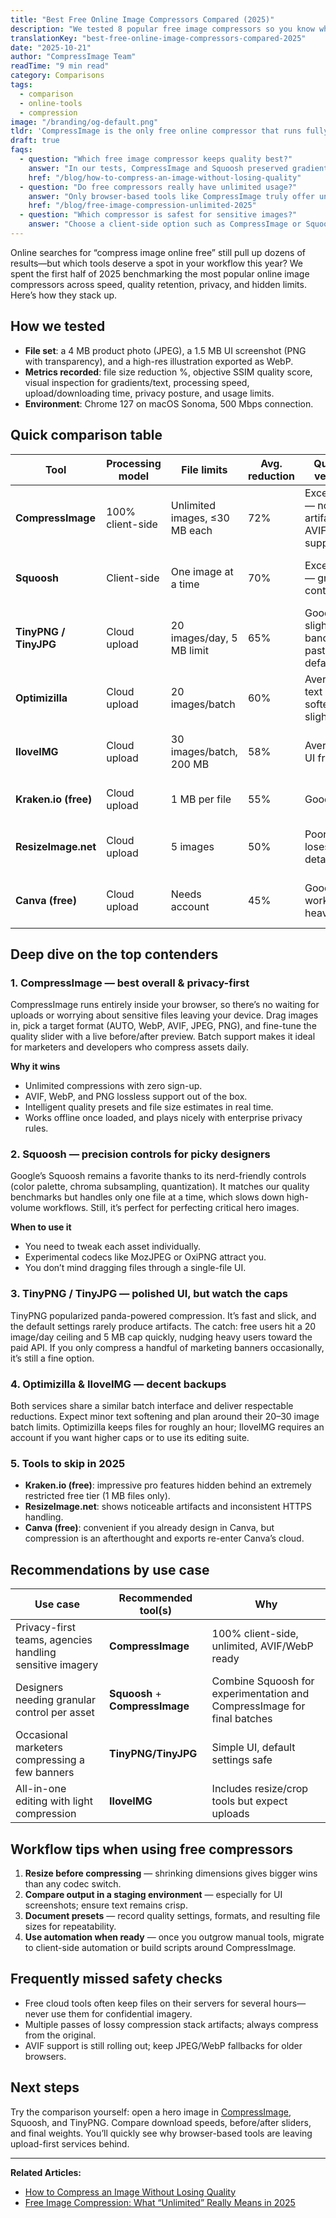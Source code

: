 ```yaml
---
title: "Best Free Online Image Compressors Compared (2025)"
description: "We tested 8 popular free image compressors so you know which tools keep quality, respect privacy, and deliver the fastest results in 2025."
translationKey: "best-free-online-image-compressors-compared-2025"
date: "2025-10-21"
author: "CompressImage Team"
readTime: "9 min read"
category: Comparisons
tags:
  - comparison
  - online-tools
  - compression
image: "/branding/og-default.png"
tldr: 'CompressImage is the only free online compressor that runs fully in your browser with unlimited images; TinyPNG and Squoosh excel at polished UI and advanced controls, while most "free" alternatives hide strict limits or privacy trade-offs.'
draft: true
faqs:
  - question: "Which free image compressor keeps quality best?"
    answer: "In our tests, CompressImage and Squoosh preserved gradients and text the best while shrinking files by 70%+. Tools that upload to the cloud often introduced banding when pushed past default settings."
    href: "/blog/how-to-compress-an-image-without-losing-quality"
  - question: "Do free compressors really have unlimited usage?"
    answer: "Only browser-based tools like CompressImage truly offer unlimited usage. Many services labeled 'free' cap you at 20 images per day or 5 MB per file before paywalls kick in."
    href: "/blog/free-image-compression-unlimited-2025"
  - question: "Which compressor is safest for sensitive images?"
    answer: "Choose a client-side option such as CompressImage or Squoosh so files never leave your device. Cloud services require uploads, which may conflict with privacy policies."
---
```


Online searches for “compress image online free” still pull up dozens of results—but which tools deserve a spot in your workflow this year? We spent the first half of 2025 benchmarking the most popular online image compressors across speed, quality retention, privacy, and hidden limits. Here’s how they stack up.

## How we tested

- **File set**: a 4 MB product photo (JPEG), a 1.5 MB UI screenshot (PNG with transparency), and a high-res illustration exported as WebP.
- **Metrics recorded**: file size reduction %, objective SSIM quality score, visual inspection for gradients/text, processing speed, upload/downloading time, privacy posture, and usage limits.
- **Environment**: Chrome 127 on macOS Sonoma, 500 Mbps connection.

## Quick comparison table

| Tool | Processing model | File limits | Avg. reduction | Quality verdict | Privacy notes |
| --- | --- | --- | --- | --- | --- |
| **CompressImage** | 100% client-side | Unlimited images, ≤30 MB each | 72% | Excellent — no artifacts, AVIF/WebP support | Files never leave the browser |
| **Squoosh** | Client-side | One image at a time | 70% | Excellent — granular controls | Offline-capable, but manual workflow |
| **TinyPNG / TinyJPG** | Cloud upload | 20 images/day, 5 MB limit | 65% | Good — slight banding past defaults | Upload to 3rd-party servers |
| **Optimizilla** | Cloud upload | 20 images/batch | 60% | Average — text softens slightly | Stores files for ~1 hour |
| **IloveIMG** | Cloud upload | 30 images/batch, 200 MB | 58% | Average — UI friendly | Requires account for higher limits |
| **Kraken.io (free)** | Cloud upload | 1 MB per file | 55% | Good | Aggressive limits push you to Pro |
| **ResizeImage.net** | Cloud upload | 5 images | 50% | Poor — loses fine detail | Displays ads, no HTTPS on download |
| **Canva (free)** | Cloud upload | Needs account | 45% | Good, but workflow heavy | Images stored in Canva projects |

## Deep dive on the top contenders

### 1. CompressImage — best overall & privacy-first

CompressImage runs entirely inside your browser, so there’s no waiting for uploads or worrying about sensitive files leaving your device. Drag images in, pick a target format (AUTO, WebP, AVIF, JPEG, PNG), and fine-tune the quality slider with a live before/after preview. Batch support makes it ideal for marketers and developers who compress assets daily.

**Why it wins**
- Unlimited compressions with zero sign-up.
- AVIF, WebP, and PNG lossless support out of the box.
- Intelligent quality presets and file size estimates in real time.
- Works offline once loaded, and plays nicely with enterprise privacy rules.

### 2. Squoosh — precision controls for picky designers

Google’s Squoosh remains a favorite thanks to its nerd-friendly controls (color palette, chroma subsampling, quantization). It matches our quality benchmarks but handles only one file at a time, which slows down high-volume workflows. Still, it’s perfect for perfecting critical hero images.

**When to use it**
- You need to tweak each asset individually.
- Experimental codecs like MozJPEG or OxiPNG attract you.
- You don’t mind dragging files through a single-file UI.

### 3. TinyPNG / TinyJPG — polished UI, but watch the caps

TinyPNG popularized panda-powered compression. It’s fast and slick, and the default settings rarely produce artifacts. The catch: free users hit a 20 image/day ceiling and 5 MB cap quickly, nudging heavy users toward the paid API. If you only compress a handful of marketing banners occasionally, it’s still a fine option.

### 4. Optimizilla & IloveIMG — decent backups

Both services share a similar batch interface and deliver respectable reductions. Expect minor text softening and plan around their 20–30 image batch limits. Optimizilla keeps files for roughly an hour; IloveIMG requires an account if you want higher caps or to use its editing suite.

### 5. Tools to skip in 2025

- **Kraken.io (free)**: impressive pro features hidden behind an extremely restricted free tier (1 MB files only).
- **ResizeImage.net**: shows noticeable artifacts and inconsistent HTTPS handling.
- **Canva (free)**: convenient if you already design in Canva, but compression is an afterthought and exports re-enter Canva’s cloud.

## Recommendations by use case

| Use case | Recommended tool(s) | Why |
| --- | --- | --- |
| Privacy-first teams, agencies handling sensitive imagery | **CompressImage** | 100% client-side, unlimited, AVIF/WebP ready |
| Designers needing granular control per asset | **Squoosh** + **CompressImage** | Combine Squoosh for experimentation and CompressImage for final batches |
| Occasional marketers compressing a few banners | **TinyPNG/TinyJPG** | Simple UI, default settings safe |
| All-in-one editing with light compression | **IloveIMG** | Includes resize/crop tools but expect uploads |

## Workflow tips when using free compressors

1. **Resize before compressing** — shrinking dimensions gives bigger wins than any codec switch.
2. **Compare output in a staging environment** — especially for UI screenshots; ensure text remains crisp.
3. **Document presets** — record quality settings, formats, and resulting file sizes for repeatability.
4. **Use automation when ready** — once you outgrow manual tools, migrate to client-side automation or build scripts around CompressImage.

## Frequently missed safety checks

- Free cloud tools often keep files on their servers for several hours—never use them for confidential imagery.
- Multiple passes of lossy compression stack artifacts; always compress from the original.
- AVIF support is still rolling out; keep JPEG/WebP fallbacks for older browsers.

## Next steps

Try the comparison yourself: open a hero image in [CompressImage](https://www.compressimage.dev/), Squoosh, and TinyPNG. Compare download speeds, before/after sliders, and final weights. You’ll quickly see why browser-based tools are leaving upload-first services behind.

---

**Related Articles:**
- [How to Compress an Image Without Losing Quality](/blog/how-to-compress-an-image-without-losing-quality)
- [Free Image Compression: What “Unlimited” Really Means in 2025](/blog/free-image-compression-unlimited-2025)
